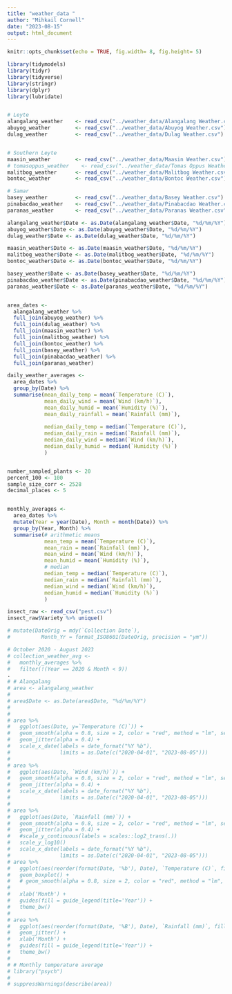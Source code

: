 ---
title: "weather_data "
author: "Mihkail Cornell"
date: "2023-08-15"
output: html_document
---

```{r}
knitr::opts_chunk$set(echo = TRUE, fig.width= 8, fig.height= 5)

library(tidymodels)
library(tidyr)
library(tidyverse)
library(stringr)
library(dplyr)
library(lubridate)


# Leyte
alangalang_weather    <- read_csv("../weather_data/Alangalang Weather.csv")
abuyog_weather        <- read_csv("../weather_data/Abuyog Weather.csv")
dulag_weather         <- read_csv("../weather_data/Dulag Weather.csv")


# Southern Leyte
maasin_weather        <- read_csv("../weather_data/Maasin Weather.csv")
# tomasoppus_weather    <- read_csv("../weather_data/Tomas Oppus Weather.csv")
malitbog_weather      <- read_csv("../weather_data/Malitbog Weather.csv")
bontoc_weather        <- read_csv("../weather_data/Bontoc Weather.csv")

# Samar
basey_weather         <- read_csv("../weather_data/Basey Weather.csv")
pinabacdao_weather    <- read_csv("../weather_data/Pinabacdao Weather.csv")
paranas_weather       <- read_csv("../weather_data/Paranas Weather.csv")

alangalang_weather$Date <- as.Date(alangalang_weather$Date, "%d/%m/%Y")
abuyog_weather$Date <- as.Date(abuyog_weather$Date, "%d/%m/%Y")
dulag_weather$Date <- as.Date(dulag_weather$Date, "%d/%m/%Y")

maasin_weather$Date <- as.Date(maasin_weather$Date, "%d/%m/%Y")
malitbog_weather$Date <- as.Date(malitbog_weather$Date, "%d/%m/%Y")
bontoc_weather$Date <- as.Date(bontoc_weather$Date, "%d/%m/%Y")

basey_weather$Date <- as.Date(basey_weather$Date, "%d/%m/%Y")
pinabacdao_weather$Date <- as.Date(pinabacdao_weather$Date, "%d/%m/%Y")
paranas_weather$Date <- as.Date(paranas_weather$Date, "%d/%m/%Y")


area_dates <- 
  alangalang_weather %>%
  full_join(abuyog_weather) %>%
  full_join(dulag_weather) %>%
  full_join(maasin_weather) %>%
  full_join(malitbog_weather) %>%
  full_join(bontoc_weather) %>%
  full_join(basey_weather) %>% 
  full_join(pinabacdao_weather) %>%
  full_join(paranas_weather)

daily_weather_averages <-
  area_dates %>%
  group_by(Date) %>%
  summarise(mean_daily_temp = mean(`Temperature (C)`),
            mean_daily_wind = mean(`Wind (km/h)`),
            mean_daily_humid = mean(`Humidity (%)`),
            mean_daily_rainfall = mean(`Rainfall (mm)`),
            
            median_daily_temp = median(`Temperature (C)`),
            median_daily_rain = median(`Rainfall (mm)`),
            median_daily_wind = median(`Wind (km/h)`),
            median_daily_humid = median(`Humidity (%)`)
            )


number_sampled_plants <- 20
percent_100 <- 100
sample_size_corr <- 2528 
decimal_places <- 5


monthly_averages <- 
  area_dates %>% 
  mutate(Year = year(Date), Month = month(Date)) %>%
  group_by(Year, Month) %>%
  summarise(# arithmetic means
            mean_temp = mean(`Temperature (C)`),
            mean_rain = mean(`Rainfall (mm)`),
            mean_wind = mean(`Wind (km/h)`),
            mean_humid = mean(`Humidity (%)`),
            # median
            median_temp = median(`Temperature (C)`),
            median_rain = median(`Rainfall (mm)`),
            median_wind = median(`Wind (km/h)`),
            median_humid = median(`Humidity (%)`)
            ) 

insect_raw <- read_csv("pest.csv")
insect_raw$Variety %>% unique()
```


```{r}
# mutate(DateOrig = mdy(`Collection Date`),
#          Month_Yr = format_ISO8601(DateOrig, precision = "ym"))

# October 2020 - August 2023
# collection_weather_avg <-
#   monthly_averages %>% 
#   filter(!(Year == 2020 & Month < 9)) 
.
# # Alangalang
# area <- alangalang_weather
# 
# area$Date <- as.Date(area$Date, "%d/%m/%Y")
# 
# 
# area %>%
#   ggplot(aes(Date, y=`Temperature (C)`)) +
#   geom_smooth(alpha = 0.8, size = 2, color = "red", method = "lm", se = FALSE) + 
#   geom_jitter(alpha = 0.4) +
#   scale_x_date(labels = date_format("%Y %b"),
#                limits = as.Date(c("2020-04-01", "2023-08-05")))
# 
# area %>%
#   ggplot(aes(Date, `Wind (km/h)`)) +
#   geom_smooth(alpha = 0.8, size = 2, color = "red", method = "lm", se = FALSE) + 
#   geom_jitter(alpha = 0.4) +
#   scale_x_date(labels = date_format("%Y %b"),
#                limits = as.Date(c("2020-04-01", "2023-08-05")))
# 
# area %>%
#   ggplot(aes(Date, `Rainfall (mm)`)) +
#   geom_smooth(alpha = 0.8, size = 2, color = "red", method = "lm", se = FALSE) + 
#   geom_jitter(alpha = 0.4) +
#   #scale_y_continuous(labels = scales::log2_trans(.))
#   scale_y_log10()
#   scale_x_date(labels = date_format("%Y %b"),
#                limits = as.Date(c("2020-04-01", "2023-08-05")))
# area %>%
#   ggplot(aes(reorder(format(Date, '%b'), Date), `Temperature (C)`, fill = format(Date, '%Y'))) +
#   geom_boxplot() +
#   # geom_smooth(alpha = 0.8, size = 2, color = "red", method = "lm", se = FALSE) + 
#   
#   xlab('Month') +
#   guides(fill = guide_legend(title='Year')) +
#   theme_bw()
# 
# area %>%
#   ggplot(aes(reorder(format(Date, '%B'), Date), `Rainfall (mm)`, fill = format(Date, '%Y'))) +
#   geom_jitter() +
#   xlab('Month') +
#   guides(fill = guide_legend(title='Year')) +
#   theme_bw()
# 
# # Monthly temperature average
# library("psych")
# 
# suppressWarnings(describe(area))
```













